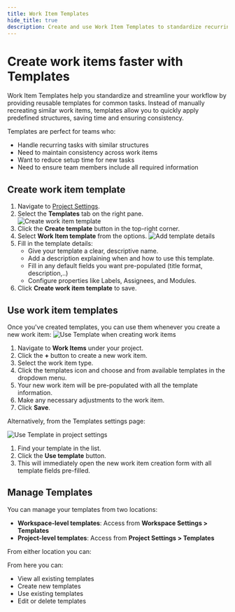 ```yaml
---
title: Work Item Templates
hide_title: true
description: Create and use Work Item Templates to standardize recurring tasks, save setup time, and ensure consistency with predefined fields and properties.
---
```



<div className="tag-wrapper">
  <h1>Create work items faster with Templates</h1>
  <Tags tags={[{ name: "Pro", additionalClass: "pro" }]} />
</div>

Work Item Templates help you standardize and streamline your workflow by providing reusable templates for common tasks. Instead of manually recreating similar work items, templates allow you to quickly apply predefined structures, saving time and ensuring consistency.

Templates are perfect for teams who:

- Handle recurring tasks with similar structures
- Need to maintain consistency across work items
- Want to reduce setup time for new tasks
- Need to ensure team members include all required information

## Create work item template

1. Navigate to [Project Settings](https://docs.plane.so/core-concepts/projects/overview#project-settings).
2. Select the **Templates** tab on the right pane.
   ![Create work item template](https://media.docs.plane.so/templates/create-work-item-template.webp#center)
3. Click the **Create template** button in the top-right corner.
4. Select **Work Item template** from the options.
   ![Add template details](https://media.docs.plane.so/templates/add-template-details.webp#center)
5. Fill in the template details:
   - Give your template a clear, descriptive name.
   - Add a description explaining when and how to use this template.
   - Fill in any default fields you want pre-populated (title format, description,..)
   - Configure properties like Labels, Assignees, and Modules.
6. Click **Create work item template** to save.

## Use work item templates

Once you've created templates, you can use them whenever you create a new work item:
![Use Template when creating work items](https://media.docs.plane.so/templates/use-template-work-items.webp#center)

1. Navigate to **Work Items** under your project.
2. Click the **+** button to create a new work item.
3. Select the work item type.
4. Click the templates icon and choose and from available templates in the dropdown menu.
5. Your new work item will be pre-populated with all the template information.
6. Make any necessary adjustments to the work item.
7. Click **Save**.

Alternatively, from the Templates settings page:

![Use Template in project settings](https://media.docs.plane.so/templates/use-template-in-settings.webp#center)

1. Find your template in the list.
2. Click the **Use template** button.
3. This will immediately open the new work item creation form with all template fields pre-filled.

## Manage Templates

You can manage your templates from two locations:

- **Workspace-level templates**: Access from **Workspace Settings > Templates**
- **Project-level templates**: Access from **Project Settings > Templates**

From either location you can:

From here you can:

- View all existing templates
- Create new templates
- Use existing templates
- Edit or delete templates
